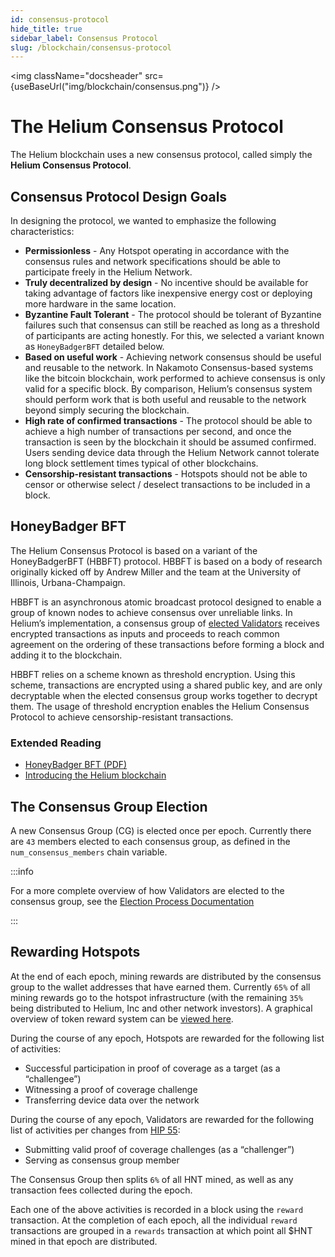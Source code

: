 ```yaml
---
id: consensus-protocol
hide_title: true
sidebar_label: Consensus Protocol
slug: /blockchain/consensus-protocol
---
```



<img className="docsheader" src={useBaseUrl("img/blockchain/consensus.png")} />

# The Helium Consensus Protocol

The Helium blockchain uses a new consensus protocol, called simply the **Helium
Consensus Protocol**.

## Consensus Protocol Design Goals

In designing the protocol, we wanted to emphasize the following characteristics:

- **Permissionless** - Any Hotspot operating in accordance with the consensus
  rules and network specifications should be able to participate freely in the
  Helium Network.
- **Truly decentralized by design** - No incentive should be available for
  taking advantage of factors like inexpensive energy cost or deploying more
  hardware in the same location.
- **Byzantine Fault Tolerant** - The protocol should be tolerant of Byzantine
  failures such that consensus can still be reached as long as a threshold of
  participants are acting honestly. For this, we selected a variant known as
  `HoneyBadgerBFT` detailed below.
- **Based on useful work** - Achieving network consensus should be useful and
  reusable to the network. In Nakamoto Consensus-based systems like the bitcoin
  blockchain, work performed to achieve consensus is only valid for a specific
  block. By comparison, Helium’s consensus system should perform work that is
  both useful and reusable to the network beyond simply securing the blockchain.
- **High rate of confirmed transactions** - The protocol should be able to
  achieve a high number of transactions per second, and once the transaction is
  seen by the blockchain it should be assumed confirmed. Users sending device
  data through the Helium Network cannot tolerate long block settlement times
  typical of other blockchains.
- **Censorship-resistant transactions** - Hotspots should not be able to censor
  or otherwise select / deselect transactions to be included in a block.

## HoneyBadger BFT

The Helium Consensus Protocol is based on a variant of the HoneyBadgerBFT
(HBBFT) protocol. HBBFT is based on a body of research originally kicked off by
Andrew Miller and the team at the University of Illinois, Urbana-Champaign.

HBBFT is an asynchronous atomic broadcast protocol designed to enable a group of
known nodes to achieve consensus over unreliable links. In Helium’s
implementation, a consensus group of
[elected Validators](https://explorer-beta.helium.com/validators) receives
encrypted transactions as inputs and proceeds to reach common agreement on the
ordering of these transactions before forming a block and adding it to the
blockchain.

HBBFT relies on a scheme known as threshold encryption. Using this scheme,
transactions are encrypted using a shared public key, and are only decryptable
when the elected consensus group works together to decrypt them. The usage of
threshold encryption enables the Helium Consensus Protocol to achieve
censorship-resistant transactions.

### Extended Reading

- [HoneyBadger BFT (PDF)](https://eprint.iacr.org/2016/199.pdf)
- [Introducing the Helium blockchain](https://blog.helium.com/introducing-the-helium-blockchain-dc2f8997083c)

## The Consensus Group Election

A new Consensus Group \(CG\) is elected once per epoch. Currently there are `43`
members elected to each consensus group, as defined in the
`num_consensus_members` chain variable.

:::info

For a more complete overview of how Validators are elected to the consensus
group, see the
[Election Process Documentation](/mine-hnt/validators/penalties/#the-election-process)

:::

## Rewarding Hotspots

At the end of each epoch, mining rewards are distributed by the consensus group
to the wallet addresses that have earned them. Currently `65%` of all mining
rewards go to the hotspot infrastructure \(with the remaining `35%` being
distributed to Helium, Inc and other network investors\). A graphical overview
of token reward system can be [viewed here](https://www.helium.com/tokens).

During the course of any epoch, Hotspots are rewarded for the following list of
activities:

- Successful participation in proof of coverage as a target \(as a
  “challengee”\)
- Witnessing a proof of coverage challenge
- Transferring device data over the network

During the course of any epoch, Validators are rewarded for the following list
of activities per changes from
[HIP 55](https://github.com/helium/HIP/blob/main/0055-validator-challenges.md):

- Submitting valid proof of coverage challenges \(as a “challenger”\)
- Serving as consensus group member

The Consensus Group then splits `6%` of all HNT mined, as well as any
transaction fees collected during the epoch.

Each one of the above activities is recorded in a block using the `reward`
transaction. At the completion of each epoch, all the individual `reward`
transactions are grouped in a `rewards` transaction at which point all $HNT
mined in that epoch are distributed.
